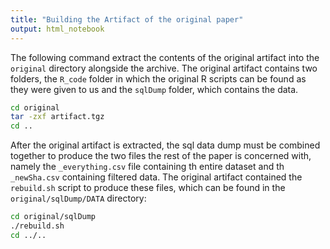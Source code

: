 ```yaml
---
title: "Building the Artifact of the original paper"
output: html_notebook
---
```


The following command extract the contents of the original artifact into the `original` directory alongside the archive. The original artifact contains two folders, the `R_code` folder in which the original R scripts can be found as they were given to us and the `sqlDump` folder, which contains the data. 

```bash
cd original
tar -zxf artifact.tgz
cd ..
```

After the original artifact is extracted, the sql data dump must be combined together to produce the two files the rest of the paper is concerned with, namely the `_everything.csv` file containing th entire dataset and th `_newSha.csv` containing filtered data. The original artifact contained the `rebuild.sh` script to produce these files, which can be found in the `original/sqlDump/DATA` directory:

```bash
cd original/sqlDump
./rebuild.sh
cd ../..
```


